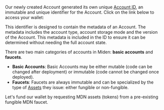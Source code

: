 
Our newly created Account generated its own unique [Account ID](https://0xmiden.github.io/miden-docs/imported/miden-base/src/account/id.html), an immutable and unique identifier for the Account. Click on the link below to access your wallet:

<AccountAddress address={props.wallet?.address} />

This identifier is designed to contain the metadata of an Account. The metadata includes the account type, account storage mode and the version of the Account. This metadata is included in the ID to ensure it can be determined without needing the full account state.

There are two main categories of accounts in Miden: **basic accounts** and **faucets**.

- **Basic Accounts**: Basic Accounts may be either mutable (code can be changed after deployment) or immutable (code cannot be changed once deployed).
- **Faucets**: Faucets are always immutable and can be specialized by the type of [Assets](https://0xmiden.github.io/miden-docs/imported/miden-base/src/asset.html) they issue: either fungible or non-fungible.

Let's fund our wallet by requesting MDN assets (tokens) from a pre-existing fungible MDN faucet.
